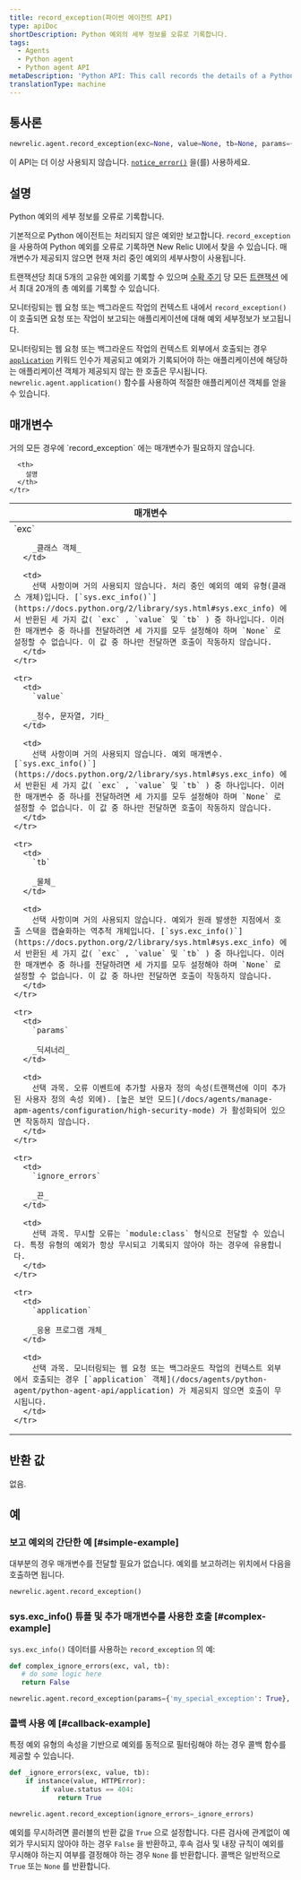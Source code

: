 ```yaml
---
title: record_exception(파이썬 에이전트 API)
type: apiDoc
shortDescription: Python 예외의 세부 정보를 오류로 기록합니다.
tags:
  - Agents
  - Python agent
  - Python agent API
metaDescription: 'Python API: This call records the details of a Python exception as an error.'
translationType: machine
---
```


## 통사론

```py
newrelic.agent.record_exception(exc=None, value=None, tb=None, params={}, ignore_errors=[], application=None)
```

이 API는 더 이상 사용되지 않습니다. [`notice_error()`](/docs/agents/python-agent/python-agent-api/notice_error) 을(를) 사용하세요.

## 설명

Python 예외의 세부 정보를 오류로 기록합니다.

기본적으로 Python 에이전트는 처리되지 않은 예외만 보고합니다. `record_exception` 을 사용하여 Python 예외를 오류로 기록하면 New Relic UI에서 찾을 수 있습니다. 매개변수가 제공되지 않으면 현재 처리 중인 예외의 세부사항이 사용됩니다.

트랜잭션당 최대 5개의 고유한 예외를 기록할 수 있으며 [수확 주기](/docs/apm/new-relic-apm/getting-started/glossary#harvest-cycle) 당 모든 [트랜잭션](/docs/accounts-partnerships/education/getting-started-new-relic/glossary#transaction) 에서 최대 20개의 총 예외를 기록할 수 있습니다.

모니터링되는 웹 요청 또는 백그라운드 작업의 컨텍스트 내에서 `record_exception()` 이 호출되면 요청 또는 작업이 보고되는 애플리케이션에 대해 예외 세부정보가 보고됩니다.

모니터링되는 웹 요청 또는 백그라운드 작업의 컨텍스트 외부에서 호출되는 경우 [`application`](/docs/agents/python-agent/python-agent-api/application) 키워드 인수가 제공되고 예외가 기록되어야 하는 애플리케이션에 해당하는 애플리케이션 객체가 제공되지 않는 한 호출은 무시됩니다. `newrelic.agent.application()` 함수를 사용하여 적절한 애플리케이션 객체를 얻을 수 있습니다.

## 매개변수

<Callout variant="tip">
  거의 모든 경우에 `record_exception` 에는 매개변수가 필요하지 않습니다.
</Callout>

<table>
  <thead>
    <tr>
      <th width="25%">
        매개변수
      </th>

      <th>
        설명
      </th>
    </tr>
  </thead>

  <tbody>
    <tr>
      <td>
        `exc`

        _클래스 객체_
      </td>

      <td>
        선택 사항이며 거의 사용되지 않습니다. 처리 중인 예외의 예외 유형(클래스 개체)입니다. [`sys.exc_info()`](https://docs.python.org/2/library/sys.html#sys.exc_info) 에서 반환된 세 가지 값( `exc` , `value` 및 `tb` ) 중 하나입니다. 이러한 매개변수 중 하나를 전달하려면 세 가지를 모두 설정해야 하며 `None` 로 설정할 수 없습니다. 이 값 중 하나만 전달하면 호출이 작동하지 않습니다.
      </td>
    </tr>

    <tr>
      <td>
        `value`

        _정수, 문자열, 기타_
      </td>

      <td>
        선택 사항이며 거의 사용되지 않습니다. 예외 매개변수. [`sys.exc_info()`](https://docs.python.org/2/library/sys.html#sys.exc_info) 에서 반환된 세 가지 값( `exc` , `value` 및 `tb` ) 중 하나입니다. 이러한 매개변수 중 하나를 전달하려면 세 가지를 모두 설정해야 하며 `None` 로 설정할 수 없습니다. 이 값 중 하나만 전달하면 호출이 작동하지 않습니다.
      </td>
    </tr>

    <tr>
      <td>
        `tb`

        _물체_
      </td>

      <td>
        선택 사항이며 거의 사용되지 않습니다. 예외가 원래 발생한 지점에서 호출 스택을 캡슐화하는 역추적 개체입니다. [`sys.exc_info()`](https://docs.python.org/2/library/sys.html#sys.exc_info) 에서 반환된 세 가지 값( `exc` , `value` 및 `tb` ) 중 하나입니다. 이러한 매개변수 중 하나를 전달하려면 세 가지를 모두 설정해야 하며 `None` 로 설정할 수 없습니다. 이 값 중 하나만 전달하면 호출이 작동하지 않습니다.
      </td>
    </tr>

    <tr>
      <td>
        `params`

        _딕셔너리_
      </td>

      <td>
        선택 과목. 오류 이벤트에 추가할 사용자 정의 속성(트랜잭션에 이미 추가된 사용자 정의 속성 외에). [높은 보안 모드](/docs/agents/manage-apm-agents/configuration/high-security-mode) 가 활성화되어 있으면 작동하지 않습니다.
      </td>
    </tr>

    <tr>
      <td>
        `ignore_errors`

        _끈_
      </td>

      <td>
        선택 과목. 무시할 오류는 `module:class` 형식으로 전달할 수 있습니다. 특정 유형의 예외가 항상 무시되고 기록되지 않아야 하는 경우에 유용합니다.
      </td>
    </tr>

    <tr>
      <td>
        `application`

        _응용 프로그램 개체_
      </td>

      <td>
        선택 과목. 모니터링되는 웹 요청 또는 백그라운드 작업의 컨텍스트 외부에서 호출되는 경우 [`application` 객체](/docs/agents/python-agent/python-agent-api/application) 가 제공되지 않으면 호출이 무시됩니다.
      </td>
    </tr>
  </tbody>
</table>

## 반환 값

없음.

## 예

### 보고 예외의 간단한 예 [#simple-example]

대부분의 경우 매개변수를 전달할 필요가 없습니다. 예외를 보고하려는 위치에서 다음을 호출하면 됩니다.

```py
newrelic.agent.record_exception()
```

### sys.exc_info() 튜플 및 추가 매개변수를 사용한 호출 [#complex-example]

`sys.exc_info()` 데이터를 사용하는 `record_exception` 의 예:

```py
def complex_ignore_errors(exc, val, tb):
   # do some logic here
   return False

newrelic.agent.record_exception(params={'my_special_exception': True}, ignore_errors=complex_ignore_errors)
```

### 콜백 사용 예 [#callback-example]

특정 예외 유형의 속성을 기반으로 예외를 동적으로 필터링해야 하는 경우 콜백 함수를 제공할 수 있습니다.

```py
def _ignore_errors(exc, value, tb): 
    if instance(value, HTTPError): 
        if value.status == 404: 
            return True

newrelic.agent.record_exception(ignore_errors=_ignore_errors)
```

예외를 무시하려면 콜러블의 반환 값을 `True` 으로 설정합니다. 다른 검사에 관계없이 예외가 무시되지 않아야 하는 경우 `False` 을 반환하고, 후속 검사 및 내장 규칙이 예외를 무시해야 하는지 여부를 결정해야 하는 경우 `None` 를 반환합니다. 콜백은 일반적으로 `True` 또는 `None` 를 반환합니다.